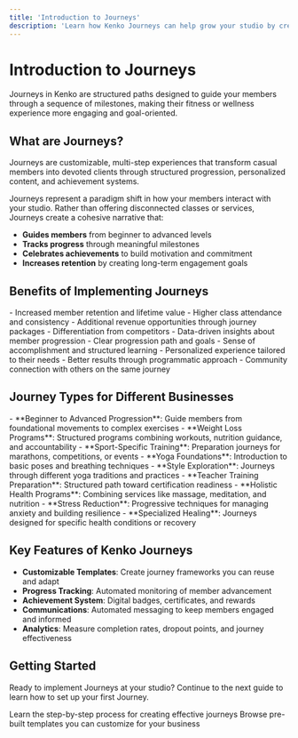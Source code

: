 ```yaml
---
title: 'Introduction to Journeys'
description: 'Learn how Kenko Journeys can help grow your studio by creating structured member experiences'
---
```


# Introduction to Journeys

Journeys in Kenko are structured paths designed to guide your members through a sequence of milestones, making their fitness or wellness experience more engaging and goal-oriented.

## What are Journeys?

<Card title="Journeys at a Glance" icon="road">
  Journeys are customizable, multi-step experiences that transform casual members into devoted clients through structured progression, personalized content, and achievement systems.
</Card>

Journeys represent a paradigm shift in how your members interact with your studio. Rather than offering disconnected classes or services, Journeys create a cohesive narrative that:

- **Guides members** from beginner to advanced levels
- **Tracks progress** through meaningful milestones
- **Celebrates achievements** to build motivation and commitment
- **Increases retention** by creating long-term engagement goals

## Benefits of Implementing Journeys

<Tabs>
  <Tab title="For Your Business">
    - Increased member retention and lifetime value
    - Higher class attendance and consistency
    - Additional revenue opportunities through journey packages
    - Differentiation from competitors
    - Data-driven insights about member progression
  </Tab>
  <Tab title="For Your Members">
    - Clear progression path and goals
    - Sense of accomplishment and structured learning
    - Personalized experience tailored to their needs
    - Better results through programmatic approach
    - Community connection with others on the same journey
  </Tab>
</Tabs>

## Journey Types for Different Businesses

<AccordionGroup>
  <Accordion title="Fitness Studios">
    - **Beginner to Advanced Progression**: Guide members from foundational movements to complex exercises
    - **Weight Loss Programs**: Structured programs combining workouts, nutrition guidance, and accountability
    - **Sport-Specific Training**: Preparation journeys for marathons, competitions, or events
  </Accordion>
  <Accordion title="Yoga Studios">
    - **Yoga Foundations**: Introduction to basic poses and breathing techniques
    - **Style Exploration**: Journeys through different yoga traditions and practices
    - **Teacher Training Preparation**: Structured path toward certification readiness
  </Accordion>
  <Accordion title="Wellness Centers">
    - **Holistic Health Programs**: Combining services like massage, meditation, and nutrition
    - **Stress Reduction**: Progressive techniques for managing anxiety and building resilience
    - **Specialized Healing**: Journeys designed for specific health conditions or recovery
  </Accordion>
</AccordionGroup>

## Key Features of Kenko Journeys

- **Customizable Templates**: Create journey frameworks you can reuse and adapt
- **Progress Tracking**: Automated monitoring of member advancement
- **Achievement System**: Digital badges, certificates, and rewards
- **Communications**: Automated messaging to keep members engaged and informed
- **Analytics**: Measure completion rates, dropout points, and journey effectiveness

## Getting Started

Ready to implement Journeys at your studio? Continue to the next guide to learn how to set up your first Journey.

<Cards>
  <Card title="Set Up Your First Journey" icon="play" href="/guides/journeys/setup-journey">
    Learn the step-by-step process for creating effective journeys
  </Card>
  <Card title="Journey Templates" icon="clone" href="/guides/journeys/journey-templates">
    Browse pre-built templates you can customize for your business
  </Card>
</Cards> 